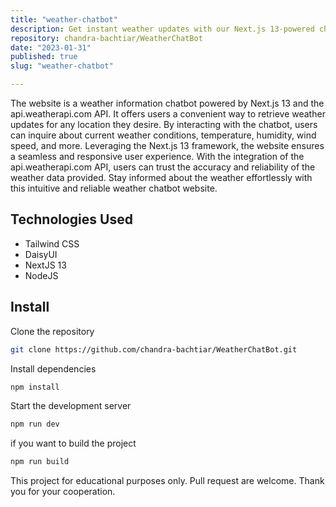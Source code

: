 ```yaml
---
title: "weather-chatbot"
description: Get instant weather updates with our Next.js 13-powered chatbot. Stay informed, effortlessly.
repository: chandra-bachtiar/WeatherChatBot
date: "2023-01-31"
published: true
slug: "weather-chatbot"

---
```

The website is a weather information chatbot powered by Next.js 13 and the api.weatherapi.com API. It offers users a convenient way to retrieve weather updates for any location they desire. By interacting with the chatbot, users can inquire about current weather conditions, temperature, humidity, wind speed, and more. Leveraging the Next.js 13 framework, the website ensures a seamless and responsive user experience. With the integration of the api.weatherapi.com API, users can trust the accuracy and reliability of the weather data provided. Stay informed about the weather effortlessly with this intuitive and reliable weather chatbot website.

## Technologies Used
- Tailwind CSS
- DaisyUI
- NextJS 13
- NodeJS

## Install

Clone the repository
```bash
git clone https://github.com/chandra-bachtiar/WeatherChatBot.git
```

Install dependencies
```bash
npm install
```

Start the development server
```bash
npm run dev
```

if you want to build the project
```bash
npm run build
```

This project for educational purposes only. Pull request are welcome. Thank you for your cooperation.